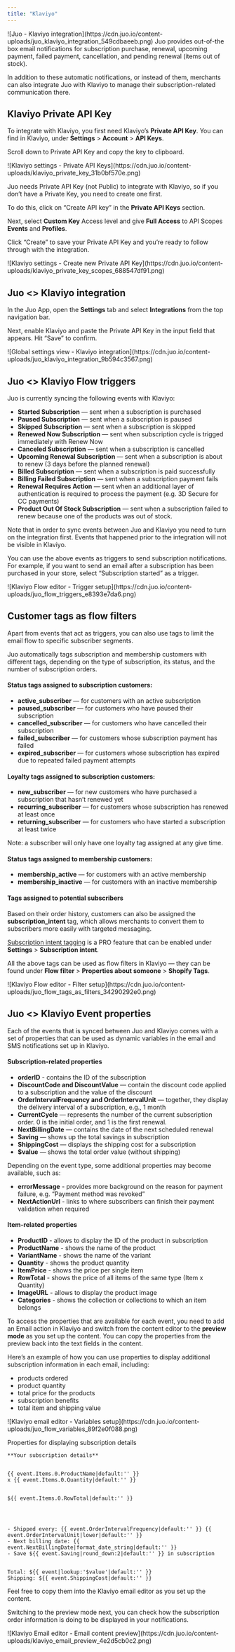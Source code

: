 ```yaml
---
title: "Klaviyo"
---
```


<Frame>
![Juo - Klaviyo integration](https://cdn.juo.io/content-uploads/juo_klaviyo_integration_549cdbaeeb.png)
</Frame>
Juo provides out-of-the box email notifications for subscription purchase, renewal, upcoming payment, failed payment, cancellation, and pending renewal (items out of stock).

In addition to these automatic notifications, or instead of them, merchants can also integrate Juo with Klaviyo to manage their subscription-related communication there.

## Klaviyo Private API Key

To integrate with Klaviyo, you first need Klaviyo’s **Private API Key**. You can find in Klaviyo, under **Settings** > **Account** > **API Keys**.

Scroll down to Private API Key and copy the key to clipboard.
<Frame caption="Copy the Private API Key to clipboard">
![Klaviyo settings - Private API Keys](https://cdn.juo.io/content-uploads/klaviyo_private_key_31b0bf570e.png)
</Frame>

Juo needs Private API Key (not Public) to integrate with Klaviyo, so if you don’t have a Private Key, you need to create one first.

To do this, click on “Create API key” in the **Private API Keys** section.

Next, select **Custom Key** Access level and give **Full Access** to API Scopes **Events** and **Profiles**.

Click “Create” to save your Private API Key and you’re ready to follow through with the integration.
<Frame caption="You need full access for Events and Profiles">
![Klaviyo settings - Create new Private API Key](https://cdn.juo.io/content-uploads/klaviyo_private_key_scopes_688547df91.png)
</Frame>

## **Juo \<> Klaviyo integration**

In the Juo App, open the **Settings** tab and select **Integrations** from the top navigation bar.

Next, enable Klaviyo and paste the Private API Key in the input field that appears. Hit “Save” to confirm.
<Frame caption="Paste your Private API Key and click Save">
![Global settings view - Klaviyo integration](https://cdn.juo.io/content-uploads/juo_klaviyo_integration_9b594c3567.png)
</Frame>

## Juo \<> Klaviyo Flow triggers

Juo is currently syncing the following events with Klaviyo:

* **Started Subscription** — sent when a subscription is purchased
* **Paused Subscription** — sent when a subscription is paused
* **Skipped Subscription** — sent when a subscription is skipped
* **Renewed Now Subscription** — sent when subscription cycle is trigged immediately with Renew Now
* **Canceled Subscription** — sent when a subscription is cancelled
* **Upcoming Renewal Subscription** — sent when a subscription is about to renew (3 days before the planned renewal)
* **Billed Subscription** — sent when a subscription is paid successfully
* **Billing Failed Subscription** — sent when a subscription payment fails
* **Renewal Requires Action** — sent when an additional layer of authentication is required to process the payment (e.g. 3D Secure for CC payments)
* **Product Out Of Stock Subscription** — sent when a subscription failed to renew because one of the products was out of stock.


<Warning>
Note that in order to sync events between Juo and Klaviyo you need to turn on the integration first. Events that happened prior to the integration will not be visible in Klaviyo.
</Warning>

You can use the above events as triggers to send subscription notifications. For example, if you want to send an email after a subscription has been purchased in your store, select “Subscription started” as a trigger.
<Frame caption="Subscription purchase can trigger your Klaviyo flow">
![Klaviyo Flow editor - Trigger setup](https://cdn.juo.io/content-uploads/juo_flow_triggers_e8393e7da6.png)
</Frame>

## Customer tags as flow filters

Apart from events that act as triggers, you can also use tags to limit the email flow to specific subscriber segments.

Juo automatically tags subscription and membership customers with different tags, depending on the type of subscription, its status, and the number of subscription orders.

#### Status tags assigned to subscription customers:

* **active\_subscriber** — for customers with an active subscription
* **paused\_subscriber** — for customers who have paused their subscription
* **cancelled\_subscriber** — for customers who have cancelled their subscription
* **failed\_subscriber** — for customers whose subscription payment has failed
* **expired\_subscriber** — for customers whose subscription has expired due to repeated failed payment attempts

#### Loyalty tags assigned to subscription customers:

* **new\_subscriber** — for new customers who have purchased a subscription that hasn’t renewed yet
* **recurring\_subscriber** — for customers whose subscription has renewed at least once
* **returning\_subscriber** — for customers who have started a subscription at least twice

Note: a subscriber will only have one loyalty tag assigned at any give time.

#### Status tags assigned to membership customers:

* **membership\_active** — for customers with an active membership
* **membership\_inactive** — for customers with an inactive membership

#### Tags assigned to potential subscribers

Based on their order history, customers can also be assigned the **subscription\_intent** tag, which allows merchants to convert them to subscribers more easily with targeted messaging.

[Subscription intent tagging](/docs/guides/using-global-settings#subscription-intent) is a PRO feature that can be enabled under **Settings** > **Subscription intent**.

All the above tags can be used as flow filters in Klaviyo — they can be found under **Flow filter** > **Properties about someone** > **Shopify Tags**.
<Frame caption="Subscriber tags can also be used as filters">
![Klaviyo Flow editor - Filter setup](https://cdn.juo.io/content-uploads/juo_flow_tags_as_filters_34290292e0.png)
</Frame>

## Juo \<> Klaviyo Event properties

Each of the events that is synced between Juo and Klaviyo comes with a set of properties that can be used as dynamic variables in the email and SMS notifications set up in Klaviyo.

#### Subscription-related properties

* **orderID** - contains the ID of the subscription
* **DiscountCode and DiscountValue** — contain the discount code applied to a subscription and the value of the discount
* **OrderIntervalFrequency and OrderIntervalUnit** — together, they display the delivery interval of a subscription, e.g., 1 month
* **CurrentCycle** — represents the number of the current subscription order. 0 is the initial order, and 1 is the first renewal.
* **NextBillingDate** — contains the date of the next scheduled renewal
* **Saving** — shows up the total savings in subscription
* **ShippingCost** — displays the shipping cost for a subscription
* **\$value** — shows the total order value (without shipping)

Depending on the event type, some additional properties may become available, such as:

* **errorMessage** - provides more background on the reason for payment failure, e.g. “Payment method was revoked”
* **NextActionUrl** - links to where subscribers can finish their payment validation when required

#### Item-related properties

* **ProductID** - allows to display the ID of the product in subscription
* **ProductName** - shows the name of the product
* **VariantName** - shows the name of the variant
* **Quantity** - shows the product quantity
* **ItemPrice** - shows the price per single item
* **RowTotal** - shows the price of all items of the same type (Item x Quantity)
* **ImageURL** - allows to display the product image
* **Categories** - shows the collection or collections to which an item belongs

To access the properties that are available for each event, you need to add an Email action in Klaviyo and switch from the content editor to the **preview mode** as you set up the content. You can copy the properties from the preview back into the text fields in the content.

Here’s an example of how you can use properties to display additional subscription information in each email, including:

* products ordered
* product quantity
* total price for the products
* subscription benefits
* total item and shipping value
<Frame caption="Copy the variables into your Klaviyo email template">
![Klaviyo email editor - Variables setup](https://cdn.juo.io/content-uploads/juo_flow_variables_89f2e0f088.png)
</Frame>

Properties for displaying subscription details

```
**Your subscription details**


{{ event.Items.0.ProductName|default:'' }}
x {{ event.Items.0.Quantity|default:'' }}


${{ event.Items.0.RowTotal|default:'' }}




- Shipped every: {{ event.OrderIntervalFrequency|default:'' }} {{ event.OrderIntervalUnit|lower|default:'' }}
- Next billing date: {{ event.NextBillingDate|format_date_string|default:'' }}
- Save ${{ event.Saving|round_down:2|default:'' }} in subscription


Total: ${{ event|lookup:'$value'|default:'' }}
Shipping: ${{ event.ShippingCost|default:'' }}
```

Feel free to copy them into the Klaviyo email editor as you set up the content.

Switching to the preview mode next, you can check how the subscription order information is doing to be displayed in your notifications.
<Frame>
![Klaviyo Email editor - Email content preview](https://cdn.juo.io/content-uploads/klaviyo_email_preview_4e2d5cb0c2.png)
</Frame>